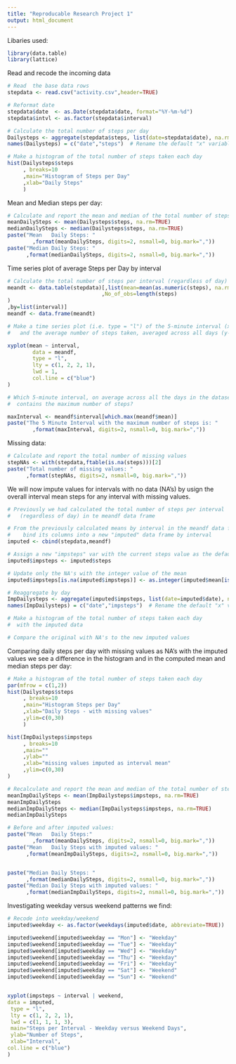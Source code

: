 ---
title: "Reproducable Research Project 1"
output: html_document
---

Libaries used:
```{r warning=FALSE, message=FALSE, results="hide",comment="#"}
library(data.table)
library(lattice)
```


Read and recode the incoming data

```{r}
# Read  the base data rows
stepdata <- read.csv("activity.csv",header=TRUE)

# Reformat date
stepdata$date  <- as.Date(stepdata$date, format="%Y-%m-%d")
stepdata$intvl <- as.factor(stepdata$interval)

```



```{r}
# Calculate the total number of steps per day
Dailysteps <- aggregate(stepdata$steps, list(date=stepdata$date), na.rm=FALSE, sum)
names(Dailysteps) = c("date","steps")  # Rename the default "x" variable

# Make a histogram of the total number of steps taken each day
hist(Dailysteps$steps
     , breaks=10
     ,main="Histogram of Steps per Day"
     ,xlab="Daily Steps"
     )

```

Mean and Median steps per day:
```{r}
# Calculate and report the mean and median of the total number of steps taken per day
meanDailySteps <- mean(Dailysteps$steps, na.rm=TRUE)
medianDailySteps <- median(Dailysteps$steps, na.rm=TRUE)
paste("Mean   Daily Steps: "
        ,format(meanDailySteps, digits=2, nsmall=0, big.mark=","))
paste("Median Daily Steps: "
      ,format(medianDailySteps, digits=2, nsmall=0, big.mark=","))


```

Time series plot of average Steps per Day by interval

```{r}
# Calculate the total number of steps per interval (regardless of day)
meandt <- data.table(stepdata)[,list(mean=mean(as.numeric(steps), na.rm=TRUE)
                              ,No_of_obs=length(steps)
)
,by=list(interval)]
meandf <- data.frame(meandt)

# Make a time series plot (i.e. type = "l") of the 5-minute interval (x-axis)
#   and the average number of steps taken, averaged across all days (y-axis)

xyplot(mean ~ interval,
        data = meandf,
        type = "l",
        lty = c(1, 2, 2, 1),
        lwd = 1,
        col.line = c("blue")
)
```


```{r}
# Which 5-minute interval, on average across all the days in the dataset, 
#  contains the maximum number of steps?

maxInterval <- meandf$interval[which.max(meandf$mean)]
paste("The 5 Minute Interval with the maximum number of steps is: "
        ,format(maxInterval, digits=2, nsmall=0, big.mark=","))

```

Missing data:

```{r}
# Calculate and report the total number of missing values
stepNAs <- with(stepdata,ftable(is.na(steps)))[2]
paste("Total number of missing values: "
      ,format(stepNAs, digits=2, nsmall=0, big.mark=","))


```


We will now impute values for intervals with no data (NA's) by usign the overall interval mean steps for any interval with missing values.

```{r}
# Previously we had calculated the total number of steps per interval 
#   (regardless of day) in te meandf data frame

# From the previously calculated means by interval in the meandf data frame:
#    bind its columns into a new "imputed" data frame by interval
imputed <- cbind(stepdata,meandf)

# Assign a new "impsteps" var with the current steps value as the default
imputed$impsteps <- imputed$steps

# Update only the NA's with the integer value of the mean
imputed$impsteps[is.na(imputed$impsteps)] <- as.integer(imputed$mean[is.na(imputed$impsteps)])

# Reaggregate by day
ImpDailysteps <- aggregate(imputed$impsteps, list(date=imputed$date), na.rm=FALSE, sum)
names(ImpDailysteps) = c("date","impsteps")  # Rename the default "x" variable

# Make a histogram of the total number of steps taken each day
#  with the imputed data 

# Compare the original with NA's to the new imputed values
```

Comparing daily steps per day with missing values as NA's with the imputed values we see a difference in the histogram and in the computed mean and median steps per day:

```{r}
# Make a histogram of the total number of steps taken each day
par(mfrow = c(1,2))
hist(Dailysteps$steps
     , breaks=10
     ,main="Histogram Steps per Day"
     ,xlab="Daily Steps - with missing values"
     ,ylim=c(0,30)
     )

hist(ImpDailysteps$impsteps
     , breaks=10
     ,main=""
     ,ylab=""
     ,xlab="missing values imputed as interval mean"
     ,ylim=c(0,30)
)

```




```{r}
# Recalculate and report the mean and median of the total number of steps taken per day
meanImpDailySteps <- mean(ImpDailysteps$impsteps, na.rm=TRUE)
meanImpDailySteps
medianImpDailySteps <- median(ImpDailysteps$impsteps, na.rm=TRUE)
medianImpDailySteps

# Before and after imputed values:
paste("Mean   Daily Steps:"
        ,format(meanDailySteps, digits=2, nsmall=0, big.mark=","))
paste("Mean   Daily Steps with imputed values: "
      ,format(meanImpDailySteps, digits=2, nsmall=0, big.mark=","))


paste("Median Daily Steps: "
      ,format(medianDailySteps, digits=2, nsmall=0, big.mark=","))
paste("Median Daily Steps with imputed values: "
      ,format(medianImpDailySteps, digits=2, nsmall=0, big.mark=","))

```

Investigating weekday versus weekend patterns we find:

```{r}
# Recode into weekday/weekend
imputed$weekday <- as.factor(weekdays(imputed$date, abbreviate=TRUE))

imputed$weekend[imputed$weekday == "Mon"] <- "Weekday"
imputed$weekend[imputed$weekday == "Tue"] <- "Weekday"
imputed$weekend[imputed$weekday == "Wed"] <- "Weekday"
imputed$weekend[imputed$weekday == "Thu"] <- "Weekday"
imputed$weekend[imputed$weekday == "Fri"] <- "Weekday"
imputed$weekend[imputed$weekday == "Sat"] <- "Weekend"
imputed$weekend[imputed$weekday == "Sun"] <- "Weekend"


xyplot(impsteps ~ interval | weekend,
data = imputed,
 type = "l",
 lty = c(1, 2, 2, 1),
 lwd = c(1, 1, 1, 3),
 main="Steps per Interval - Weekday versus Weekend Days",
 ylab="Number of Steps",
 xlab="Interval",
col.line = c("blue")
)


```




